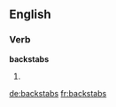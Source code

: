 ==English==

===Verb===
'''backstabs'''

# {{third-person singular of|[[backstab]]}}

[[de:backstabs]]
[[fr:backstabs]]